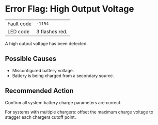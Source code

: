 
# Error Flag: High Output Voltage

| | |
|---|---|
| Fault code | `-1154` |
| LED code | 3 flashes red. |

A high output voltage has been detected.

## Possible Causes

- Misconfigured battery voltage.
- Battery is being charged from a secondary source.

## Recommended Action

Confirm all system battery charge parameters are correct.

For systems with multiple chargers: offset the maximum charge voltage to stagger each chargers cutoff point.

<ContactSupport />
